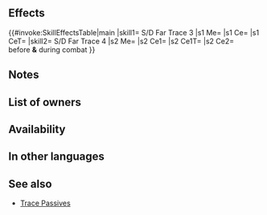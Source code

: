 {{Passive
|type=B
|name=S/D Far Trace
|exclusive=0
|canUseWeapon={{WeaponList|Ranged}}
|canUseMove={{MoveList|Cavalry,Flying}}
|properties=random_inherit_base,random_owner
|1name=S/D Far Trace 1
|alt1name=S D Far Trace 1
|1tagid=SID_速さ守備の遠影1
|1cost=60
|1effect=Enables【Canto (Rem.)】.<br><br>Inflicts Spd/Def-1 on foe during combat.<br><br>【Canto (Rem.)】<br>After an attack, Assist skill, or structure destruction, unit can move spaces = any movement not already used that turn. (If unit used a movement skill that warped them, its remaining movement is 0.)<br><br>(Unit moves according to movement type. Once per turn. Cannot attack or assist. Only highest value applied. Does not stack. After moving, if a skill that grants another action would be triggered (like with Galeforce), Canto will trigger after the granted action. Unit's base movement has no effect on movement granted. Cannot warp (using skills like Wings of Mercy) a distance greater than unit would be able to move with normal Canto movement.)
|1required=-
|1promotionRarity=4
|1promotionTier=1
|2name=S/D Far Trace 2
|alt2name=S D Far Trace 2
|2tagid=SID_速さ守備の遠影2
|2cost=120
|2effect=Enables【Canto (Rem.)】.<br><br>Inflicts Spd/Def-2 on foe during combat.<br><br>【Canto (Rem.)】<br>After an attack, Assist skill, or structure destruction, unit can move spaces = any movement not already used that turn. (If unit used a movement skill that warped them, its remaining movement is 0.)<br><br>(Unit moves according to movement type. Once per turn. Cannot attack or assist. Only highest value applied. Does not stack. After moving, if a skill that grants another action would be triggered (like with Galeforce), Canto will trigger after the granted action. Unit's base movement has no effect on movement granted. Cannot warp (using skills like Wings of Mercy) a distance greater than unit would be able to move with normal Canto movement.)
|2promotionRarity=5
|2promotionTier=1
|3name=S/D Far Trace 3
|alt3name=S D Far Trace 3
|3tagid=SID_速さ守備の遠影3
|3cost=240
|3next=-
|3effect=Enables【Canto (Rem.)】.<br><br>Inflicts Spd/Def-3 on foe during combat.<br><br>【Canto (Rem.)】<br>After an attack, Assist skill, or structure destruction, unit can move spaces = any movement not already used that turn. (If unit used a movement skill that warped them, its remaining movement is 0.)<br><br>(Unit moves according to movement type. Once per turn. Cannot attack or assist. Only highest value applied. Does not stack. After moving, if a skill that grants another action would be triggered (like with Galeforce), Canto will trigger after the granted action. Unit's base movement has no effect on movement granted. Cannot warp (using skills like Wings of Mercy) a distance greater than unit would be able to move with normal Canto movement.)
|4name=S/D Far Trace 4
|alt4name=S D Far Trace 4
|4tagid=SID_速さ守備の遠影4
|4effect=Enables【Canto (Rem.; Min １)】.<br><br>Inflicts Spd/Def-4 on foe during combat and unit deals +7 damage including when dealing damage with a Special triggered before combat.<br><br>【Canto (Rem.; Min １)】<br>After an attack, Assist skill, or structure destruction, unit can move spaces = any movement not already used that turn (min. １; if unit used a movement skill that warped them, unit can move １ space(s)).<br><br>(Unit moves according to movement type. Once per turn. Cannot attack or assist. Only highest value applied. Does not stack. After moving, if a skill that grants another action would be triggered (like with Galeforce), Canto will trigger after the granted action. Unit's base movement has no effect on movement granted. Cannot warp (using skills like Wings of Mercy) a distance greater than unit would be able to move with normal Canto movement.)
|4cost=300
|properties4=random_owner
}}
==Effects==
{{#invoke:SkillEffectsTable|main
|skill1={{Si|S/D Far Trace 3}} S/D Far Trace 3
|s1 Me={{Eft|Canto|Rem.}}
|s1 Ce={{Eft|Temporary debuffs|Spd/Def|3}}
|s1 CeT={{Tgt|Foe}}
|skill2={{Si|S/D Far Trace 4}} S/D Far Trace 4
|s2 Me={{Eft|Canto|Rem.; Min 1}}
|s2 Ce1={{Eft|Temporary debuffs|Spd/Def|4}}
|s2 Ce1T={{Tgt|Foe}}
|s2 Ce2={{Eft|Damage boost|7}}<br>before '''&''' during combat
}}
==Notes==
{{Canto|Rem.}}
{{Temporary debuffs}}
{{Canto|Rem.; Min 1|name=S/D Far Trace 4}}
{{FlatDamageBoost|7|name=S/D Far Trace 4}}
==List of owners==
{{Skill Hero List}}
==Availability==
{{PassiveFocusList}}
{{PassiveDistributionList}}
{{PassiveCombatManualList}}
==In other languages==
{{OtherLanguages
|english=S/D Far Trace
|japanese=速さ守備の遠影
|german=G/V Spur fern
|spanishEU=Rastro lej. V/D
|spanishLA=Rastro lej. V/D
|french=Trace dist. V/D
|italian=Scia dist. V/D
|chineseTW=速度防守遠影
|portuguese=Rastro l. V/D
}}
==See also==
{{See also skills|cond=(Description LIKE '%Canto _Rem.%Min %') AND Exclusive='1'}}
* [[Trace Passives]]
{{Passives Navbox|B}}